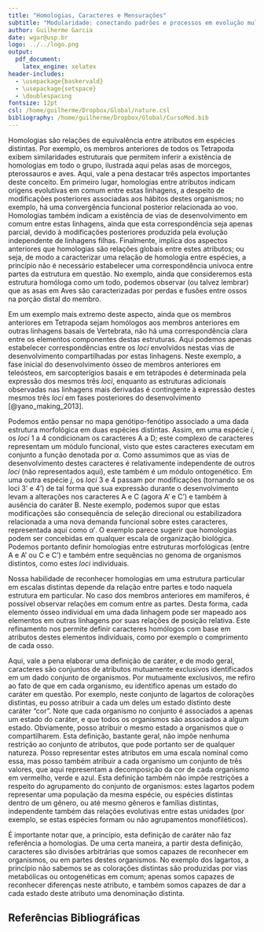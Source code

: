 ```yaml
---
title: "Homologias, Caracteres e Mensurações"
subtitle: "Modularidade: conectando padrões e processos em evolução multivariada"
author: Guilherme Garcia
date: wgar@usp.br
logo: ../../logo.png
output:
  pdf_document:
    latex_engine: xelatex
header-includes:
  - \usepackage{baskervald}
  - \usepackage{setspace}
  - \doublespacing
fontsize: 12pt
csl: /home/guilherme/Dropbox/Global/nature.csl
bibliography: /home/guilherme/Dropbox/Global/CursoMod.bib
---	
```


Homologias são relações de equivalência entre atributos em espécies distintas.
Por exemplo, os membros anteriores de todos os Tetrapoda exibem similaridades estruturais que permitem inferir a existência de homologias em todo o grupo, ilustrada aqui pelas asas de morcegos, pterossauros e aves.
Aqui, vale a pena destacar três aspectos importantes deste conceito.
Em primeiro lugar, homologias entre atributos indicam origens evolutivas em comum entre estas linhagens, a despeito de modificações posteriores associadas aos hábitos destes organismos; no exemplo, há uma convergência funcional posterior relacionada ao voo.
Homologias também indicam a existência de vias de desenvolvimento em comum entre estas linhagens, ainda que esta correspondência seja apenas parcial, devido à modificações posteriores produzida pela evolução independente de linhagens filhas.
Finalmente, implica dos aspectos anteriores que homologias são relações globais entre estes atributos; ou seja, de modo a caracterizar uma relação de homologia entre espécies, a princípio não é necessário estabelecer uma correspondência unívoca entre partes da estrutura em questão.
No exemplo, ainda que consideremos esta estrutura homóloga como um todo, podemos observar (ou talvez lembrar) que as asas em Aves são caracterizadas por perdas e fusões entre ossos na porção distal do membro.

Em um exemplo mais extremo deste aspecto, ainda que os membros anteriores em Tetrapoda sejam homólogos aos membros anteriores em outras linhagens basais de Vertebrata, não há uma correspondência clara entre os elementos componentes destas estruturas.
Aqui podemos apenas estabelecer correspondências entre os *loci* envolvidos nestas vias de desenvolvimento compartilhadas por estas linhagens.
Neste exemplo, a fase inicial do desenvolvimento ósseo de membros anteriores em teleósteos, em sarcopterígios basais e em tetrápodes é determinada pela expressão dos mesmos três *loci*, enquanto as estruturas adicionais observadas nas linhagens mais derivadas é contingente à expressão destes mesmos três *loci* em fases posteriores do desenvolvimento [@yano_making_2013].

Podemos então pensar no mapa genótipo-fenótipo associado a uma dada estrutura morfológica em duas espécies distintas.
Assim, em uma espécie $i$, os *loci* 1 a 4 condicionam os caracteres A a D; este complexo de caracteres representam um módulo funcional, visto que estes caracteres executam em conjunto a função denotada por $\alpha$.
Como assumimos que as vias de desenvolvimento destes caracteres é relativamente independente de outros *loci* (não representados aqui), este também é um módulo ontogenético.
Em uma outra espécie $j$, os *loci* 3 e 4 passam por modificações (tornando se os loci 3' e 4') de tal forma que sua expressão durante o desenvolvimento levam a alterações nos caracteres A e C (agora A' e C') e também à ausência do caráter B.
Neste exemplo, podemos supor que estas modificações são consequência de seleção direcional ou estabilizadora relacionada a uma nova demanda funcional sobre estes caracteres, representada aqui como $\alpha'$.
O exemplo parece sugerir que homologias podem ser concebidas em qualquer escala de organização biológica.
Podemos portanto definir homologias entre estruturas morfológicas (entre A e A' ou C e C') e também entre sequências no genoma de organismos distintos, como estes *loci* individuais.

Nossa habilidade de reconhecer homologias em uma estrutura particular em escalas distintas depende da relação entre partes e todo naquela estrutura em particular.
No caso dos membros anteriores em mamíferos, é possível observar relações em comum entre as partes.
Desta forma, cada elemento ósseo individual em uma dada linhagem pode ser mapeado aos elementos em outras linhagens por suas relações de posição relativa.
Este refinamento nos permite definir caracteres homólogos com base em atributos destes elementos individuais, como por exemplo o comprimento de cada osso.

Aqui, vale a pena elaborar uma definição de caráter, e de modo geral, caracteres são conjuntos de atributos mutuamente exclusivos identificados em um dado conjunto de organismos. 
Por mutuamente exclusivos, me refiro ao fato de que em cada organismo, eu identifico apenas um estado do caráter em questão.
Por exemplo, neste conjunto de lagartos de colorações distintas, eu posso atribuir a cada um deles um estado distinto deste caráter "cor".
Note que cada organismo no conjunto é associados a apenas um estado do caráter, e que todos os organismos são associados a algum estado.
Obviamente, posso atribuir o mesmo estado a organismos que o compartilharem.
Esta definição, bastante geral, não impõe nenhuma restrição ao conjunto de atributos, que pode portanto ser de qualquer natureza.
Posso representar estes atributos em uma escala nominal como essa, mas posso também atribuir a cada organismo um conjunto de três valores, que aqui representam a decomposição da cor de cada organismo em vermelho, verde e azul.
Esta definição também não impõe restrições a respeito do agrupamento do conjunto de organismos: estes lagartos podem representar uma população da mesma espécie, ou espécies distintas dentro de um gênero, ou até mesmo gêneros e famílias distintas, independente também das relações evolutivas entre estas unidades (por exemplo, se estas espécies formam ou não agrupamentos monofiléticos).

É importante notar que, a princípio, esta definição de caráter não faz referência a homologias.
De uma certa maneira, a partir desta definição, caracteres são divisões arbitrárias que somos capazes de reconhecer em organismos, ou em partes destes organismos.
No exemplo dos lagartos, a princípio não sabemos se as colorações distintas são produzidas por vias metabólicas ou ontogenéticas em comum; apenas somos capazes de reconhecer diferenças neste atributo, e também somos capazes de dar a cada estado deste atributo uma denominação distinta.



## Referências Bibliográficas
